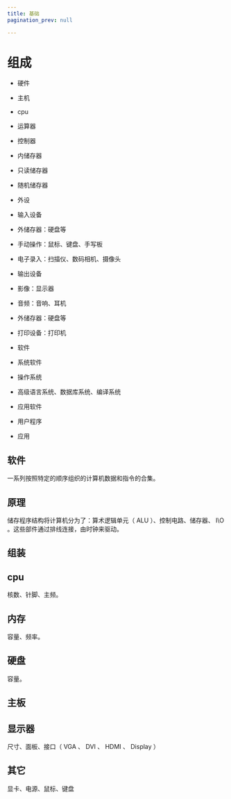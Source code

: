 ```yaml
---
title: 基础
pagination_prev: null

---
```


# 组成

- 硬件
- 主机
- cpu
- 运算器
- 控制器

- 内储存器
- 只读储存器
- 随机储存器

- 外设
- 输入设备
- 外储存器：硬盘等
- 手动操作：鼠标、键盘、手写板
- 电子录入：扫描仪、数码相机、摄像头

- 输出设备
- 影像：显示器
- 音频：音响、耳机
- 外储存器：硬盘等
- 打印设备：打印机

- 软件
- 系统软件
- 操作系统
- 高级语言系统、数据库系统、编译系统

- 应用软件
- 用户程序
- 应用

## 软件

一系列按照特定的顺序组织的计算机数据和指令的合集。

## 原理

储存程序结构将计算机分为了：算术逻辑单元（ ALU ）、控制电路、储存器、 I\O 。这些部件通过排线连接，由时钟来驱动。

## 组装

## cpu

核数、针脚、主频。

## 内存

容量、频率。

## 硬盘

容量。

## 主板

## 显示器

尺寸、面板、接口（ VGA 、 DVI 、 HDMI 、 Display ）

## 其它

显卡、电源、鼠标、键盘

            